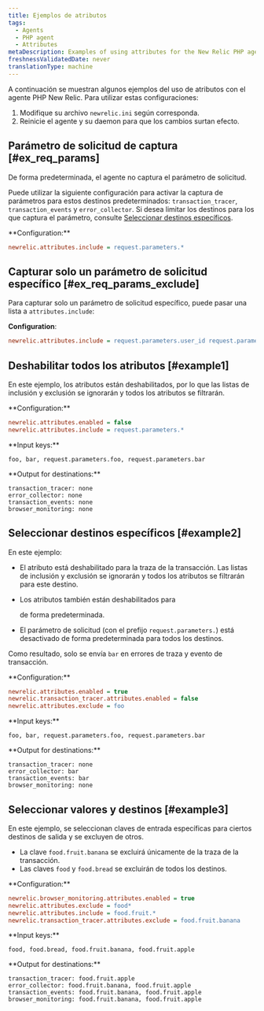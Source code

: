 ```yaml
---
title: Ejemplos de atributos
tags:
  - Agents
  - PHP agent
  - Attributes
metaDescription: Examples of using attributes for the New Relic PHP agent.
freshnessValidatedDate: never
translationType: machine
---
```


A continuación se muestran algunos ejemplos del uso de atributos con el agente PHP New Relic. Para utilizar estas configuraciones:

1. Modifique su archivo `newrelic.ini` según corresponda.
2. Reinicie el agente y su daemon para que los cambios surtan efecto.

## Parámetro de solicitud de captura [#ex_req_params]

De forma predeterminada, el agente no captura el parámetro de solicitud.

Puede utilizar la siguiente configuración para activar la captura de parámetros para estos destinos predeterminados: `transaction_tracer`, `transaction_events` y `error_collector`. Si desea limitar los destinos para los que captura el parámetro, consulte [Seleccionar destinos específicos](#example2).

<DNT>
  **Configuration:**
</DNT>

```ini
newrelic.attributes.include = request.parameters.*
```

## Capturar solo un parámetro de solicitud específico [#ex_req_params_exclude]

Para capturar solo un parámetro de solicitud específico, puede pasar una lista a `attributes.include`:

<DNT>**Configuration**</DNT>:

```ini
newrelic.attributes.include = request.parameters.user_id request.parameters.product_id
```

## Deshabilitar todos los atributos [#example1]

En este ejemplo, los atributos están deshabilitados, por lo que las listas de inclusión y exclusión se ignorarán y todos los atributos se filtrarán.

<DNT>
  **Configuration:**
</DNT>

```ini
newrelic.attributes.enabled = false
newrelic.attributes.include = request.parameters.*
```

<DNT>
  **Input keys:**
</DNT>

```
foo, bar, request.parameters.foo, request.parameters.bar
```

<DNT>
  **Output for destinations:**
</DNT>

```
transaction_tracer: none
error_collector: none
transaction_events: none
browser_monitoring: none
```

## Seleccionar destinos específicos [#example2]

En este ejemplo:

* El atributo está deshabilitado para la traza de la transacción. Las listas de inclusión y exclusión se ignorarán y todos los atributos se filtrarán para este destino.

* Los atributos también están deshabilitados para

  <InlinePopover type="browser"/>

  de forma predeterminada.

* El parámetro de solicitud (con el prefijo `request.parameters.`) está desactivado de forma predeterminada para todos los destinos.

Como resultado, solo se envía `bar` en errores de traza y evento de transacción.

<DNT>
  **Configuration:**
</DNT>

```ini
newrelic.attributes.enabled = true
newrelic.transaction_tracer.attributes.enabled = false
newrelic.attributes.exclude = foo
```

<DNT>
  **Input keys:**
</DNT>

```
foo, bar, request.parameters.foo, request.parameters.bar
```

<DNT>
  **Output for destinations:**
</DNT>

```
transaction_tracer: none
error_collector: bar
transaction_events: bar
browser_monitoring: none
```

## Seleccionar valores y destinos [#example3]

En este ejemplo, se seleccionan claves de entrada específicas para ciertos destinos de salida y se excluyen de otros.

* La clave `food.fruit.banana` se excluirá únicamente de la traza de la transacción.
* Las claves `food` y `food.bread` se excluirán de todos los destinos.

<DNT>
  **Configuration:**
</DNT>

```ini
newrelic.browser_monitoring.attributes.enabled = true
newrelic.attributes.exclude = food*
newrelic.attributes.include = food.fruit.*
newrelic.transaction_tracer.attributes.exclude = food.fruit.banana
```

<DNT>
  **Input keys:**
</DNT>

```
food, food.bread, food.fruit.banana, food.fruit.apple
```

<DNT>
  **Output for destinations:**
</DNT>

```
transaction_tracer: food.fruit.apple
error_collector: food.fruit.banana, food.fruit.apple
transaction_events: food.fruit.banana, food.fruit.apple
browser_monitoring: food.fruit.banana, food.fruit.apple
```
